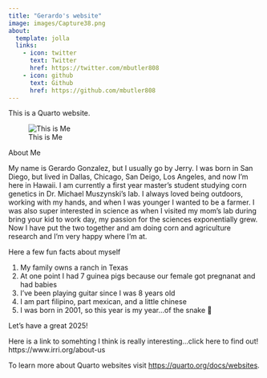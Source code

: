 ```yaml
---
title: "Gerardo's website"
image: images/Capture38.png
about:
  template: jolla
  links:
    - icon: twitter
      text: Twitter
      href: https://twitter.com/mbutler808
    - icon: github
      text: Github
      href: https://github.com/mbutler808
---
```

This is a Quarto website.

![This is Me](images/FB20.png)

About Me

My name is Gerardo Gonzalez, but I usually go by Jerry. I was born in San Diego, but lived in Dallas, Chicago, San Deigo, Los Angeles, and now I'm here in Hawaii. I am currently a first year master's student studying corn genetics in Dr. Michael Muszynski's lab. I always loved being outdoors, working with my hands, and when I was younger I wanted to be a farmer. I was also super interested in science as when I visited my mom's lab during bring your kid to work day, my passion for the sciences exponentially grew. Now I have put the two together and am doing corn and agriculture research and I'm very happy where I'm at.

Here a few fun facts about myself

1. My family owns a ranch in Texas
2. At one point I had 7 guinea pigs because our female got pregnanat and had babies
3. I've been playing guitar since I was 8 years old
4. I am part filipino, part mexican, and a little chinese 
5. I was born in 2001, so this year is my year...of the snake 🐍

Let's have a great 2025!


Here is a link to somehting I think is really interesting...click here to find out! https://www.irri.org/about-us

To learn more about Quarto websites visit <https://quarto.org/docs/websites>.
